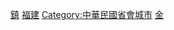 {{catmore}}
[[Category:金門縣行政區劃|鎮]]
[[Category:中華民國縣治|福建]]
[[Category:中華民國省會城市|Category:中華民國省會城市]]
[[Category:臺灣的鎮_(行政區劃)|金]]